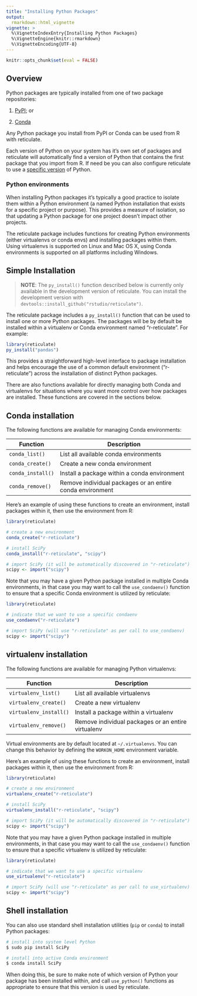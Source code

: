 ```yaml
---
title: "Installing Python Packages"
output: 
  rmarkdown::html_vignette
vignette: >
  %\VignetteIndexEntry{Installing Python Packages}
  %\VignetteEngine{knitr::rmarkdown}
  %\VignetteEncoding{UTF-8}
---
```



```r
knitr::opts_chunk$set(eval = FALSE)
```


## Overview

Python packages are typically installed from one of two package repositories:

1) [PyPI](https://pypi.python.org/pypi); or

2) [Conda](https://conda.io/docs/) 

Any Python package you install from PyPI or Conda can be used from R with reticulate. 

Each version of Python on your system has it's own set of packages and reticulate will automatically find a version of Python that contains the first package that you import from R. If need be you can also configure reticulate to use a [specific version](versions.html) of Python.

### Python environments

When installing Python packages it's typically a good practice to isolate them within a Python environment (a named Python installation that exists for a specific project or purpose). This provides a measure of isolation, so that updating a Python package for one project doesn't impact other projects.

The reticulate package includes functions for creating Python environments (either virtualenvs or conda envs) and installing packages within them. Using virtualenvs is supported on Linux and Mac OS X, using Conda environments is supported on all platforms including Windows.

## Simple Installation

> **NOTE**: The `py_install()` function described below is currently only available in the development version of reticulate. You can install the development version with `devtools::install_github("rstudio/reticulate")`.

The reticulate package includes a `py_install()` function that can be used to install one or more Python packages. The packages will be by default be installed within a virtualenv or Conda environment named "r-reticulate". For example:

```r
library(reticulate)
py_install("pandas")
```

This provides a straightforward high-level interface to package installation and helps encourage the use of a common default environment ("r-reticulate") across the installation of distinct Python packages.

There are also functions available for directly managing both Conda and virtualenvs for situations where you want more control over how packages are installed. These functions are covered in the sections below.

## Conda installation

The following functions are available for managing Conda environments:

| Function | Description                                    |
| ------ | ----------------------------------------- |
| `conda_list()` | List all available conda environments |
| `conda_create()` | Create a new conda environment |
| `conda_install()` | Install a package within a conda environment |
| `conda_remove()` | Remove individual packages or an entire conda environment |

Here's an example of using these functions to create an environment, install packages within it, then use the environment from R:

```r
library(reticulate)

# create a new environment 
conda_create("r-reticulate")

# install SciPy
conda_install("r-reticulate", "scipy")

# import SciPy (it will be automatically discovered in "r-reticulate")
scipy <- import("scipy")
```

Note that you may have a given Python package installed in multiple Conda environments, in that case you may want to call the `use_condaenv()` function to ensure that a specific Conda environment is utilized by reticulate:

```r
library(reticulate)

# indicate that we want to use a specific condaenv
use_condaenv("r-reticulate")

# import SciPy (will use "r-reticulate" as per call to use_condaenv)
scipy <- import("scipy")
```

## virtualenv installation

The following functions are available for managing Python virtualenvs:

| Function | Description                                    |
| ------ | ----------------------------------------- |
| `virtualenv_list()` | List all available virtualenvs |
| `virtualenv_create()` | Create a new virtualenv |
| `virtualenv_install()` | Install a package within a virtualenv |
| `virtualenv_remove()` | Remove individual packages or an entire virtualenv |

Virtual environments are by default located at `~/.virtualenvs`. You can change this behavior by defining the `WORKON_HOME` environment variable.

Here's an example of using these functions to create an environment, install packages within it, then use the environment from R:

```r
library(reticulate)

# create a new environment 
virtualenv_create("r-reticulate")

# install SciPy
virtualenv_install("r-reticulate", "scipy")

# import SciPy (it will be automatically discovered in "r-reticulate")
scipy <- import("scipy")
```

Note that you may have a given Python package installed in multiple environments, in that case you may want to call the `use_condaenv()` function to ensure that a specific virtualenv is utilized by reticulate:

```r
library(reticulate)

# indicate that we want to use a specific virtualenv
use_virtualenv("r-reticulate")

# import SciPy (will use "r-reticulate" as per call to use_virtualenv)
scipy <- import("scipy")
```

## Shell installation

You can also use standard shell installation utilities (`pip` or `conda`) to install Python packages:

```bash
# install into system level Python
$ sudo pip install SciPy

# install into active Conda environment
$ conda install SciPy
```

When doing this, be sure to make note of which version of Python your package has been installed within, and call `use_python()` functions as appropriate to ensure that this version is used by reticulate.

